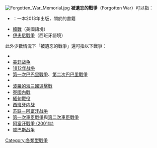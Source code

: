 [[Image:Forgotten_War_Memorial.jpg|thumb]]
'''被遺忘的戰爭'''（Forgotten War）可以指：
*{{le|被遺忘的戰爭 (書籍)|Forgotten War (book)}}：一本2013年出版，關於{{le|澳大利亞邊境戰爭|Australian frontier wars}}的書籍
*[[韓戰|韓戰]]（美國語境）
*[[伊夫尼戰爭|伊夫尼戰爭]]（西班牙語境）

此外少數情況下「被遺忘的戰爭」還可指以下戰爭：
*{{tsl|en|Southern theater of the American Revolutionary War|美國獨立戰爭南部戰線}}
*[[美菲战争|美菲战争]]
*[[1812年战争|1812年战争]]
*[[第一次巴巴里戰爭|第一次巴巴里戰爭]]、[[第二次巴巴里戰爭|第二次巴巴里戰爭]]
*{{tsl|en|Military history of Finland during World War II|第二次世界大戰中的芬蘭|第二次世界大戰中的芬蘭戰事}}
*[[波羅的海三國遊擊戰|波羅的海三國遊擊戰]]
*[[寮國內戰|寮國內戰]]
*[[緬甸戰役|緬甸戰役]]
*[[西班牙内战|西班牙内战]] 
*[[苏联－阿富汗战争|苏联－阿富汗战争]]  
*[[第一次車臣戰爭|第一次車臣戰爭]]與[[第二次車臣戰爭|第二次車臣戰爭]]
*[[阿富汗戰爭_(2001年)|阿富汗戰爭 (2001年)]]
*[[顿巴斯战争|顿巴斯战争]]

{{disambiguation}}
[[Category:各類型戰爭|Category:各類型戰爭]]